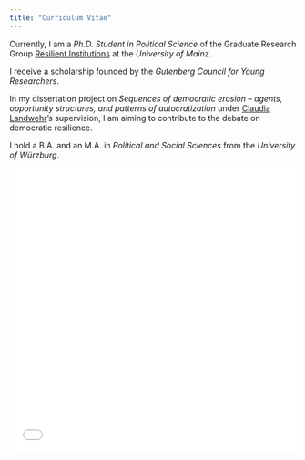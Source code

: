 ```yaml
---
title: "Curriculum Vitae"
---
```


Currently, I am a *Ph.D. Student in Political Science* of the Graduate Research Group [Resilient Institutions](https://resilient.institutions.uni-mainz.de/) at the *University of Mainz*.

I receive a scholarship founded by the *Gutenberg Council for Young Researchers*.

In my dissertation project on *Sequences of democratic erosion -- agents, opportunity structures, and patterns of autocratization* under [Claudia Landwehr](https://theorie.politik.uni-mainz.de/univ-prof-dr-claudia-landwehr/)'s supervision, I am aiming to contribute to the debate on democratic resilience.

I hold a B.A. and an M.A. in *Political and Social Sciences* from the *University of Würzburg*.

![](CV_pagedown.html){width="100%" height="500"}
